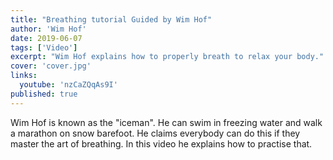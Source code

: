 ```yaml
---
title: "Breathing tutorial Guided by Wim Hof"
author: 'Wim Hof'
date: 2019-06-07
tags: ['Video']
excerpt: "Wim Hof explains how to properly breath to relax your body."
cover: 'cover.jpg'
links:
  youtube: 'nzCaZQqAs9I'
published: true
---
```


Wim Hof is known as the "iceman". He can swim in freezing water and walk a marathon on snow barefoot. He claims everybody can do this if they master the art of breathing. In this video he explains how to practise that.